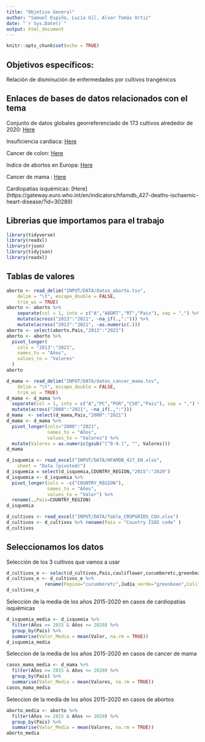 ```yaml
---
title: "Objetivo General"
author: "Samuel Espiño, Lucía Gil, Alvar Tomás Ortiz"
date: "`r Sys.Date()`"
output: html_document
---
```


```r
knitr::opts_chunk$set(echo = TRUE)
```

## Objetivos específicos: 

 Relación de disminución de enfermedades por cultivos trangénicos

## Enlaces de bases de datos relacionados con el tema

Conjunto de datos globales georreferenciado de 173 cultivos alrededor de 2020: [Here](https://figshare.com/articles/dataset/CROPGRIDS/22491997?file=41952177)

Insuficiencia cardiaca: [Here](https://ec.europa.eu/eurostat/databrowser/view/hlth_ehis_pa2u/default/table?lang=en)

Cancer de colon: [Here](https://ec.europa.eu/eurostat/databrowser/view/hlth_ehis_pa5u/default/table?lang=en)

Indice de abortos en Europa: [Here](https://ec.europa.eu/eurostat/databrowser/view/demo_fabortind/default/table?lang=en) 

Cancer de mama : [Here](https://ec.europa.eu/eurostat/databrowser/view/hlth_ps_scre__custom_8587007/default/table?lang=en)

Cardiopatias isquémicas: [Here] (https://gateway.euro.who.int/en/indicators/hfamdb_427-deaths-ischaemic-heart-disease/?id=30289)

## Librerias que importamos para el trabajo
```r
library(tidyverse)
library(readxl)
library(rjson)
library(tidyjson)
library(readxl)
```

## Tablas de valores

```r
aborto <- read_delim("INPUT/DATA/datos_aborto.tsv", 
    delim = "\t", escape_double = FALSE, 
    trim_ws = TRUE)
aborto <- aborto %>%
    separate(col = 1, into = c("A","ABORT","RT","Pais"), sep = ",") %>%
    mutate(across("2013":"2021", ~na_if(.,":"))) %>%
    mutate(across("2013":"2021", ~as.numeric(.)))
aborto <- select(aborto,Pais,"2013":"2021")
aborto <- aborto %>%
  pivot_longer(
    cols = "2013":"2021",
    names_to = "Años",
    values_to = "Valores"
  )
aborto
```


```r
d_mama <- read_delim("INPUT/DATA/datos_cancer_mama.tsv", 
    delim = "\t", escape_double = FALSE, 
    trim_ws = TRUE)
d_mama <- d_mama %>% 
  separate(col = 1, into = c("A","PC","PGR","C50","Pais"), sep = ",") %>%
  mutate(across("2000":"2021", ~na_if(.,":")))
d_mama  <- select(d_mama,Pais,"2000":"2021")
d_mama <- d_mama %>%
  pivot_longer(cols="2000":"2021",
               names_to = "Años",
               values_to = "Valores") %>%
  mutate(Valores = as.numeric(gsub("[^0-9.]", "", Valores)))
d_mama
```


```r
d_isquemia <- read_excel("INPUT/DATA/HFAMDB_427_EN.xlsx", 
    sheet = "Data (pivoted)")
d_isquemia = select(d_isquemia,COUNTRY_REGION,"2015":"2020")
d_isquemia <- d_isquemia %>%
  pivot_longer(cols = -c("COUNTRY_REGION"),
               names_to = "Años",
               values_to = "Valor") %>%
  rename(.,Pais=COUNTRY_REGION)
d_isquemia
```

```r
d_cultivos <- read_excel("INPUT/DATA/Table_CROPGRIDS_COU.xlsx")
d_cultivos <- d_cultivos %>% rename(Pais = "Country ISO2 code" )
d_cultivos
```
## Seleccionamos los datos 

Selección de los 3 cultivos que vamos a usar
```r
d_cultivos_e <- select(d_cultivos,Pais,cauliflower,cucumberetc,greenbean)
d_cultivos_e <- d_cultivos_e %>% 
              rename(Pepino="cucumberetc",Judía_verde="greenbean",Coliflor="cauliflower")  
d_cultivos_e
```
Selección de la media de los años 2015-2020 en casos de cardiopatias isquémicas
```r
d_isquemia_media <- d_isquemia %>%
  filter(Años >= 2015 & Años <= 2020) %>%
  group_by(Pais) %>%
  summarise(Valor_Media = mean(Valor, na.rm = TRUE))
d_isquemia_media
```

Seleccion de la media de los años 2015-2020 en casos de cancer de mama
```r
casos_mama_media <- d_mama %>%
  filter(Años >= 2015 & Años <= 2020) %>%
  group_by(Pais) %>%
  summarise(Valor_Media = mean(Valores, na.rm = TRUE)) 
casos_mama_media
```

Seleccion de la media de los años 2015-2020 en casos de abortos
```r
aborto_media <- aborto %>%
  filter(Años >= 2015 & Años <= 2020) %>%
  group_by(Pais) %>%
  summarise(Valor_Media = mean(Valores, na.rm = TRUE))
aborto_media
```

